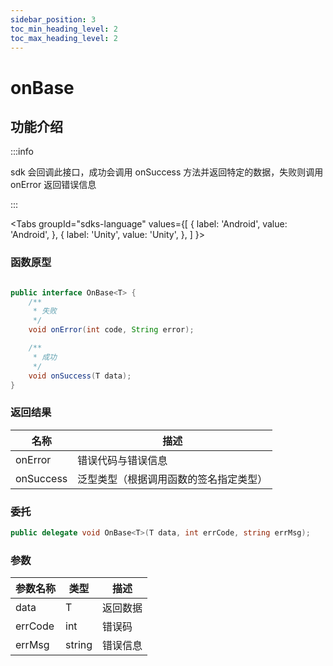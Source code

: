 ```yaml
---
sidebar_position: 3
toc_min_heading_level: 2
toc_max_heading_level: 2
---
```


# onBase

## 功能介绍

:::info

sdk 会回调此接口，成功会调用 onSuccess 方法并返回特定的数据，失败则调用 onError 返回错误信息

:::

<Tabs
groupId="sdks-language"
values={[
{ label: 'Android', value: 'Android', },
{ label: 'Unity', value: 'Unity', },
]
}>

<TabItem value="Android">

### 函数原型

```java showLineNumbers

public interface OnBase<T> {
    /**
     * 失败
     */
    void onError(int code, String error);

    /**
     * 成功
     */
    void onSuccess(T data);
}

```

### 返回结果

| 名称      | 描述                                   |
| --------- | -------------------------------------- |
| onError   | 错误代码与错误信息                     |
| onSuccess | 泛型类型（根据调用函数的签名指定类型） |

</TabItem>

<TabItem value="Unity">

### 委托

```C# showLineNumbers
public delegate void OnBase<T>(T data, int errCode, string errMsg);
```

### 参数

| 参数名称 | 类型  | 描述     |
| -------- | --------| -------- | 
| data | T |  返回数据 |
| errCode | int | 错误码 |
| errMsg | string |错误信息 |

</TabItem>

</Tabs>
